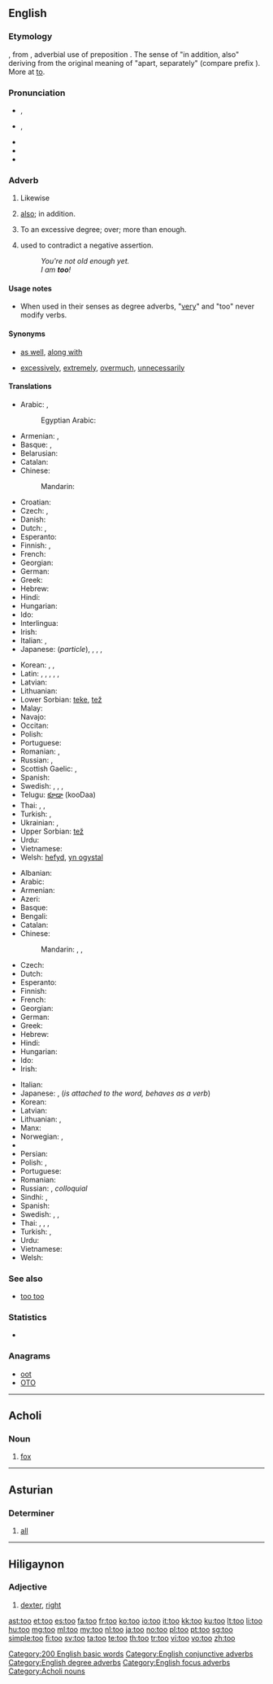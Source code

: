 {{also|to|töö|Tōō|tʼóó}}
==English==

===Etymology===
{{etyl|enm}} {{term|to|to|also, in addition to|lang=enm}}, from {{etyl|ang}} {{term|to|tō|furthermore, also, besides|lang=ang}}, adverbial use of preposition {{term|to|tō|to, into|lang=ang}}. The sense of "in addition, also" deriving from the original meaning of "apart, separately" (compare {{ang}} prefix {{term|to-|tō-|apart|lang=ang}}). More at [[to]].

===Pronunciation===
* {{a|UK}} {{IPA|/tuː/}}, {{X-SAMPA|/tu:/}}
* {{a|US}} {{IPA|/tu/}}, {{X-SAMPA|/tu/}}
* {{audio|en-us-too.ogg|Audio (US)}}
* {{rhymes|uː}}
* {{homophones|two|to}}

===Adverb===
{{en-adv|-}}

# {{context|focus}} Likewise
# {{context|conjunctive}} [[also]]; in addition.
# {{context|degree}} To an excessive degree; over; more than enough.
# {{context|affirmation|colloquial}} used to contradict a negative assertion.
#: ''You're not old enough yet.''
#: '' I am '''too'''!''

====Usage notes====
* When used in their senses as degree adverbs, "[[very]]" and "too" never modify verbs.

====Synonyms====
* {{sense|likewise, also}} [[as well]], [[along with]]
* {{sense|over, more than enough}} [[excessively]], [[extremely]], [[overmuch]], [[unnecessarily]]

====Translations====
{{trans-top|likewise}}
* Arabic: {{t-|ar|ايضا|alt=أَيْضًا|tr='ayDaan}}, {{t|ar|كذلك|tr=ka-dhaalik}}
*: Egyptian Arabic: {{tø|arz|كمان|tr=kamaan|sc=Arab|xs=Egyptian Arabic}}
* Armenian: {{t-|hy|նաև|tr=naev}}, {{t-|hy|նույնպես|tr=nuynpes}}
* Basque: {{t|eu|gehiegi}}, {{t|eu|ere}}
* Belarusian: {{t|be|таксама|tr=taksáma|sc=Cyrl}}
* Catalan: {{t+|ca|també}}
* Chinese:
*: Mandarin: {{t-|cmn|也|tr=yě|sc=Hani}}
* Croatian: {{t+|hr|također}}
* Czech: {{t+|cs|také}}, {{t+|cs|též}}
* Danish: {{t+|da|ligeså}}
* Dutch: {{t+|nl|ook}}, {{t+|nl|eveneens}}
* Esperanto: {{t-|eo|ankaŭ|xs=Esperanto}}
* Finnish: {{t+|fi|myös}}, {{t+|fi|-kin}}
* French: {{t+|fr|aussi}}
* Georgian: {{t|ka|აგრეთვე|tr=agret‘ve|sc=Geor|xs=Georgian}}
* German: {{t+|de|auch}}
* Greek: {{t|el|επίσης|tr=epísis|sc=Grek}}
* Hebrew: {{t-|he|גם כן|tr=gam ken}}
* Hindi: {{t|hi|भी|tr=bhī|sc=Deva}}
* Hungarian: {{t+|hu|is}}
* Ido: {{t+|io|anke|xs=Ido}}
* Interlingua: {{t-|ia|anque|xs=Interlingua}}
* Irish: {{t|ga|freisin|xs=Irish}}
* Italian: {{t+|it|anche}}, {{t+|it|pure}}
* Japanese: {{t+|ja|も|alt=-も|tr=mo}} (''particle''), {{t-|ja|また|tr=mata}}, {{t-|ja|さらに|tr=sara-ni}}, , {{t-|ja|にも|tr=nimo}}
{{trans-mid}}
* Korean: {{t+|ko|또한|tr=ttohan|sc=Hang}}, {{t+|ko|또|tr=tto|sc=Hang}}, {{t+|ko|역시|tr=yeoksi|sc=Hang}}
* Latin: {{t+|la|etiam}}, {{t+|la|quoque}}, {{t+|la|et}}, {{t|la|et quidem}}, {{t-|la|item}}, {{t+|la|idem}}
* Latvian: {{t|lv|arī}}
* Lithuanian: {{t|lt|taip pat|xs=Lithuanian}}
* Lower Sorbian: [[teke]], [[tež]]
* Malay: {{t-|ms|juga|xs=Malay}}
* Navajo: {{tø|nv|ałdóʼ}}
* Occitan: {{t+|oc|tanben|xs=Occitan}}
* Polish: {{t+|pl|też}}
* Portuguese: {{t+|pt|também}}
* Romanian: {{t-|ro|și}}, {{t+|ro|deasemenea}}
* Russian: {{t+|ru|также|tr=tákže}}, {{t+|ru|тоже|tr=tóže}}
* Scottish Gaelic: {{t-|gd|cuideachd|xs=Scottish Gaelic}}, {{t-|gd|mar an ceudna|xs=Scottish Gaelic}}
* Spanish: {{t+|es|también}}
* Swedish: {{t+|sv|också}}, {{t+|sv|även}}, {{t+|sv|med}}, {{t+|sv|ock}}
* Telugu: [[కూడా]] (kooDaa)
* Thai: {{t+|th|ก็|tr=gôr}}, {{t|th|ยัง|tr=yang}}, {{t|th|ด้วย|tr=dûay}}
* Turkish: {{t+|tr|de}}, {{t+|tr|da}}
* Ukrainian: {{t|uk|теж|tr=tež|sc=Cyrl}}, {{t|uk|також|tr=takóž|sc=Cyrl}}
* Upper Sorbian: [[tež]]
* Urdu: {{t|ur|بھی|tr=bhī|sc=ur-Arab}}
* Vietnamese: {{t+|vi|cũng|xs=Vietnamese}}
* Welsh: [[hefyd]], [[yn ogystal]]
{{trans-bottom}}

{{trans-top|more than enough; ''as too much''}}
* Albanian: {{t|sq|të}}
* Arabic: {{t|ar|مفرط|tr=múfriT}}
* Armenian: {{t-|hy|չափազանց|tr=čap'azanc'}}
* Azeri: {{t|az|etmək}}
* Basque: {{t|eu|nahi}}
* Bengali: {{t|bn|বেশী|tr=beshi|sc=Beng}}
* Catalan: {{t+|ca|massa}}
* Chinese:
*: Mandarin: {{t-|cmn|太|tr=tài|sc=Hani}}, {{t|cmn|過於|sc=Hani}}, {{t|cmn|过于|tr=guòyú|sc=Hani}}
* Czech: {{t+|cs|příliš}}
* Dutch: {{t+|nl|te}}
* Esperanto: {{t-|eo|tro|xs=Esperanto}}
* Finnish: {{t+|fi|liian}}
* French: {{t+|fr|trop}}
* Georgian: {{t|ka|ცოტ-ცოტაობითო|tr=tsot-tsotaobit‘o|sc=Geor|xs=Georgian}}
* German: {{t+|de|zu}}
* Greek: {{t|el|υπερβολικά|tr=ipervolika|sc=Grek}}
* Hebrew: {{t-|he|מדי|tr=miday}}
* Hindi: {{t+|hi|बहुत|tr=bahut|xs=Hindi}}
* Hungarian: {{t+|hu|túl}}
* Ido: {{t+|io|tro|xs=Ido}}
* Irish: {{t-|ga|ró-|xs=Irish}}
{{trans-mid}}
* Italian: {{t+|it|troppo}}
* Japanese: {{t-|ja|過ぎ|alt=...過ぎ|tr=sugi}}, {{t-|ja|過ぎる|alt=...過ぎる|tr=sugiru}} (''is attached to the word, behaves as a verb'')
* Korean: {{t+|ko|너무|tr=neomu|sc=Hang}}
* Latvian: {{t|lv|līdz}}
* Lithuanian: {{t-|lt|per|xs=Lithuanian}}, {{t|lt|pernelyg}}
* Manx: {{t|gv|ro-}}
* Norwegian: {{t+|no|for}}, {{t+|no|altfor}}
* {{trreq|ang}}
* Persian: {{t+|fa|خیلی|tr=xeyli}}
* Polish: {{t+|pl|zbyt}}, {{t+|pl|za}}
* Portuguese: {{t|pt|demais}}
* Romanian: {{t-|ro|prea}}
* Russian: {{t+|ru|слишком|tr=slíškom}}, {{t+|ru|чересчур|tr=čeresčúr}} ''colloquial''
* Sindhi: {{sd-Arab|[[هيڪاندو]]}} {{m}}, {{sd-Arab|[[هيڪاندو]]}} {{f}}
* Spanish: {{t-|es|demasiado}}
* Swedish: {{t+|sv|alltför}}, {{t+|sv|för}}, {{t|sv|allt för}}
* Thai: {{t|th|เกิน|tr=gern}}, {{t+|th|ไป|tr=bpai}}, {{t|th|เกินไป|tr=gern bpai}}, {{t|th|มากไป|tr=mâak bpai}}
* Turkish: {{t+|tr|çok}}, {{t+|tr|fazla}}
* Urdu: {{t|ur|بہت|tr=bahut|xs=Urdu}}
* Vietnamese: {{t+|vi|quá|xs=Vietnamese}}
* Welsh: {{t|cy|rhy}}
{{trans-bottom}}

===See also===
* [[too too]] <!--a duplication used to signify great excess-->

===Statistics===
* {{rank|well|many|work|127|too|every|think|life}}

===Anagrams===
* [[oot#English|oot]]
* [[OTO#English|OTO]]

[[Category:200 English basic words]]
[[Category:English conjunctive adverbs]]
[[Category:English degree adverbs]]
[[Category:English focus adverbs]]

----

==Acholi==

===Noun===
{{head|ach|noun}}

# [[fox]]

[[Category:Acholi nouns]]

----

==Asturian==

===Determiner===
{{head|ast|determiner form|g=n|masculine|tou|feminine|toa|masculine plural|toos|feminine plural|toes}}

# [[all]]

----

==Hiligaynon==

===Adjective===
{{hil-adj|toó}}

# [[dexter]], [[right]]

[[ast:too]]
[[et:too]]
[[es:too]]
[[fa:too]]
[[fr:too]]
[[ko:too]]
[[io:too]]
[[it:too]]
[[kk:too]]
[[ku:too]]
[[lt:too]]
[[li:too]]
[[hu:too]]
[[mg:too]]
[[ml:too]]
[[my:too]]
[[nl:too]]
[[ja:too]]
[[no:too]]
[[pl:too]]
[[pt:too]]
[[sg:too]]
[[simple:too]]
[[fi:too]]
[[sv:too]]
[[ta:too]]
[[te:too]]
[[th:too]]
[[tr:too]]
[[vi:too]]
[[vo:too]]
[[zh:too]]